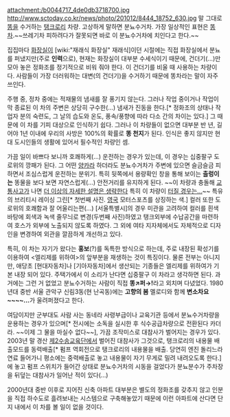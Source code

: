 attachment:/b0044717_4de0db3718700.jpg
http://www.sctoday.co.kr/news/photo/201012/8444_18752_630.jpg
말 그대로 [[똥]]을 수거하는 [[탱크로리]] 차량. 고상하게 말하면 분뇨수거차. 가장 일상적인 표현은 [[똥차]].~~쓰레기차 피하려다가 잘못되면 바로 이 분뇨수거차에 치인다고 한다.~~

집집마다 [[화장실]]이 [wiki:"재래식 화장실" 재래식]이던 시절에는 직접 화장실에서 분뇨를 퍼냈지만(주로 '''인력'''으로), 현재는 화장실이 대부분 수세식이기 때문에, 건더기(…)만 모아 놓은 정화조를 정기적으로 비워 줘야 한다. 이 건더기를 비울 때 사용하는 차량이다. 사람들이 가장 더러워하는 대변(의 건더기)을 수거하기 때문에 똥차라는 말이 자주 쓰인다.

주행 중, 정차 중에는 적재물의 냄새를 잘 풍기지 않는다. 그러나 작업 중이거나 작업이 막 종료된 이 차의 주변은 상당히 구수한(…) 냄새가 진동을 한다.[* 정화조의 상태나 작업자 분의 숙련도, 그 날의 습도와 온도, 풍속/풍향에 따라 다소 간의 차이는 있다.] 그 때문에 이 차를 기피 대상으로 인식하기 쉽다. 그러나 이 차량들이 없으면 대부분 반 년, 길어야 1년 이내에 우리의 사방은 100%의 확률로 '''똥 천지'''가 된다. 인식은 좋지 않지만 현대 도시인들의 생활에 있어서 필수적인 차량인 셈. 

가끔 일이 바쁘다 보니까 호쾌하게(…) 운전하는 경우가 있는데, 이 경우는 십중팔구 도로위의 깡패가 된다. 그 어떤 [[양카]]라 하더라도 분뇨수거차가 주변에 있으면 슬금슬금 피하면서 조심스럽게 운전하는 분위기. 특히 뒷쪽에서 용량확인 창을 통해 보이는 '''출렁이는''' 똥물을 보다 보면 자연스럽게(…) 안전거리를 유지하게 된다. ~~이 차량과 충돌해 [[교통사고]]가 나면 [[더 이상의 자세한 설명은 생략한다]] 특히 이 차량이 [[로드롤러다|터질 경우는...]]~~ 특유의 브리티시 레이싱 그린[* 첫번째 사진. [[영국]] 모터스포츠를 상징하는 색.] 컬러 또한 도로위의 호쾌함과 잘 어울리는편(…) [서울특별시]의 경우 미관을 고려하여 컬러를 흰색 바탕에 회색과 녹색 줄무늬로 변경(두번째 사진)하였고 탱크외부에 수납공간을 마련하여 호스가 외부에 노출되지 않도록 하였다. 그 외에 여타 지자체에서도 자체적으로 디자인을 변경하여 외관을 깔끔하게 개선하고 있다.

특히, 이 차는 자기가 왔다는 '''홍보'''(?)를 독특한 방식으로 하는데, 주로 내장된 확성기를 이용하여 <엘리제를 위하여>의 앞부분을 재생하는 것이 특징이다. 물론 전부는 아니지만, 애당초 [현대자동차]나 [기아자동차]에서 생산되는 기종들은 엘리제를 위하여가 기본 내장 되어 있다. 주택가에서 이 소리가 난다면 십중팔구 이 차라고 생각하면 된다. 과거에는 그런 거 없었고 분뇨수거하는 사람이 직접 '''똥↗퍼→!'''라고 외치며 다녔었다. 1980년대 중반 서울 관악구 신림3동(현 난곡동)에는 '''고향의 봄''' 멜로디와 함께 '''변소차요~~~~...'''가 울려퍼졌다고 한다. 

여담이지만 군부대도 사람 사는 동네라 사령부급이나 교육기관 등에서 분뇨수거차량을 운용하는 경우가 있으며[* 전시에는 소독을 실시한 후 식수공급차량으로 전환된다 카더라. ~~이제 그 물을 마실수 없다~~], 가끔 조작미스로 대참사가 벌어지는 경우가 있다. 2003년 말 경산 [[제2수송교육단]]에서 벌어진 대참사가 그것으로, 탱크로리의 내용물 배출모드를 동력배출[* 펌프 역회전으로 탱크로리의 내용물을 배출. 당연히 엔진 돌리느라 연료 들어가니 평소에는 중력배출로 놓고 내용물이 자기 무게로 밀려 내려오도록 한다.]에 놓고 펌프 스위치가 들어간 상태로 분뇨수거차의 시동을 걸었다가 분뇨분수가 주차장을 뒤덮는 대참사가 일어난 적이 있다(…)

2000년대 중반 이후로 지어진 신축 아파트 대부분은 별도의 정화조를 갖추지 않고 인분을 직접 하수도로 흘려보내는 시스템으로 구축해놓았기 때문에 이런 아파트에 산다면 단지 내에서 이 차를 볼 일이 없을 것이다.
